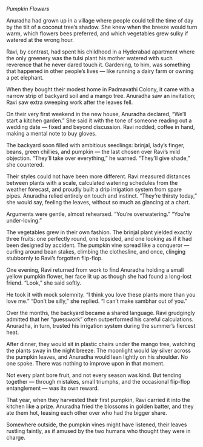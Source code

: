 *Pumpkin Flowers*

Anuradha had grown up in a village where people could tell the time of day by the tilt of a coconut tree’s shadow. She knew when the breeze would turn warm, which flowers bees preferred, and which vegetables grew sulky if watered at the wrong hour.

Ravi, by contrast, had spent his childhood in a Hyderabad apartment where the only greenery was the tulsi plant his mother watered with such reverence that he never dared touch it. Gardening, to him, was something that happened in other people’s lives — like running a dairy farm or owning a pet elephant.

When they bought their modest home in Padmavathi Colony, it came with a narrow strip of backyard soil and a mango tree. Anuradha saw an invitation; Ravi saw extra sweeping work after the leaves fell.

On their very first weekend in the new house, Anuradha declared, “We’ll start a kitchen garden.” She said it with the tone of someone reading out a wedding date — fixed and beyond discussion. Ravi nodded, coffee in hand, making a mental note to buy gloves.

The backyard soon filled with ambitious seedlings: brinjal, lady’s finger, beans, green chillies, and pumpkin — the last chosen over Ravi’s mild objection. “They’ll take over everything,” he warned.
“They’ll give shade,” she countered.

Their styles could not have been more different. Ravi measured distances between plants with a scale, calculated watering schedules from the weather forecast, and proudly built a drip irrigation system from spare pipes. Anuradha relied entirely on touch and instinct. “They’re thirsty today,” she would say, feeling the leaves, without so much as glancing at a chart.

Arguments were gentle, almost rehearsed.
“You’re overwatering.”
“You’re under-loving.”

The vegetables grew in their own fashion. The brinjal plant yielded exactly three fruits: one perfectly round, one lopsided, and one looking as if it had been designed by accident. The pumpkin vine spread like a conqueror — curling around bean stakes, climbing the clothesline, and once, clinging stubbornly to Ravi’s forgotten flip-flop.

One evening, Ravi returned from work to find Anuradha holding a small yellow pumpkin flower, her face lit up as though she had found a long-lost friend. “Look,” she said softly.

He took it with mock solemnity. “I think you love these plants more than you love me.”
“Don’t be silly,” she replied. “I can’t make sambhar out of you.”

Over the months, the backyard became a shared language. Ravi grudgingly admitted that her “guesswork” often outperformed his careful calculations. Anuradha, in turn, trusted his irrigation system during the summer’s fiercest heat.

After dinner, they would sit in plastic chairs under the mango tree, watching the plants sway in the night breeze. The moonlight would lay silver across the pumpkin leaves, and Anuradha would lean lightly on his shoulder. No one spoke. There was nothing to improve upon in that moment.

Not every plant bore fruit, and not every season was kind. But tending together — through mistakes, small triumphs, and the occasional flip-flop entanglement — was its own reward.

That year, when they harvested their first pumpkin, Ravi carried it into the kitchen like a prize. Anuradha fried the blossoms in golden batter, and they ate them hot, teasing each other over who had the bigger share.

Somewhere outside, the pumpkin vines might have listened, their leaves rustling faintly, as if amused by the two humans who thought they were in charge.

